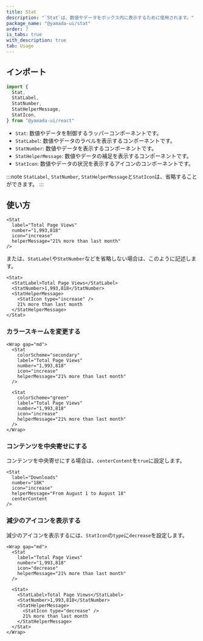 ```yaml
---
title: Stat
description: "`Stat`は、数値やデータをボックス内に表示するために使用されます。"
package_name: "@yamada-ui/stat"
order: 7
is_tabs: true
with_description: true
tab: Usage
---
```


## インポート

```ts
import {
  Stat,
  StatLabel,
  StatNumber,
  StatHelperMessage,
  StatIcon,
} from "@yamada-ui/react"
```

- `Stat`: 数値やデータを制御するラッパーコンポーネントです。
- `StatLabel`: 数値やデータのラベルを表示するコンポーネントです。
- `StatNumber`: 数値やデータを表示するコンポーネントです。
- `StatHelperMessage`: 数値やデータの補足を表示するコンポーネントです。
- `StatIcon`: 数値やデータの状況を表示するアイコンのコンポーネントです。

:::note
`StatLabel`, `StatNumber`, `StatHelperMessage`と`StatIcon`は、省略することができます。
:::

## 使い方

```tsx
<Stat
  label="Total Page Views"
  number="1,993,818"
  icon="increase"
  helperMessage="21% more than last month"
/>
```

または、`StatLabel`や`StatNumber`などを省略しない場合は、このように記述します。

```tsx
<Stat>
  <StatLabel>Total Page Views</StatLabel>
  <StatNumber>1,993,818</StatNumber>
  <StatHelperMessage>
    <StatIcon type="increase" />
    21% more than last month
  </StatHelperMessage>
</Stat>
```

### カラースキームを変更する

```tsx
<Wrap gap="md">
  <Stat
    colorScheme="secondary"
    label="Total Page Views"
    number="1,993,818"
    icon="increase"
    helperMessage="21% more than last month"
  />

  <Stat
    colorScheme="green"
    label="Total Page Views"
    number="1,993,818"
    icon="increase"
    helperMessage="21% more than last month"
  />
</Wrap>
```

### コンテンツを中央寄せにする

コンテンツを中央寄せにする場合は、`centerContent`を`true`に設定します。

```tsx
<Stat
  label="Downloads"
  number="18K"
  icon="increase"
  helperMessage="From August 1 to August 18"
  centerContent
/>
```

### 減少のアイコンを表示する

減少のアイコンを表示するには、`StatIcon`の`type`に`decrease`を設定します。

```tsx
<Wrap gap="md">
  <Stat
    label="Total Page Views"
    number="1,993,818"
    icon="decrease"
    helperMessage="21% more than last month"
  />

  <Stat>
    <StatLabel>Total Page Views</StatLabel>
    <StatNumber>1,993,818</StatNumber>
    <StatHelperMessage>
      <StatIcon type="decrease" />
      21% more than last month
    </StatHelperMessage>
  </Stat>
</Wrap>
```
